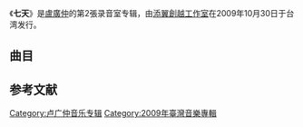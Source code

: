 {{About|盧廣仲的專輯|其他同名條目|七天 (消歧義)}}
{{infobox Album
| Name = 七天
| Type  = 专辑
| Artist = [[盧廣仲|盧廣仲]]
| Cover  = 七天.jpg
| Recorded = 2009年（三个月）<ref>{{cite web|title=盧廣仲 七天|url=http://www.team-ear.com/web_php/work_released_crowd01.htm|publisher=TEAMEAR MUSIC|language=zh-tw|deadurl=yes|archiveurl=https://web.archive.org/web/20140820195016/http://team-ear.com/web_php/work_released_crowd01.htm|archivedate=2014-08-20|accessdate=2012-07-09}}</ref> 
| Released =  2009年10月30日
| Genre = [[华语流行音乐|华语流行音乐]]
| Length  = 42:18
| Label = [[添翼創越工作室|添翼創越工作室]]<ref>{{cite web|title=七天 - ISRC-國際標準錄音錄影資料代碼查詢系統|url=http://isrc.ncl.edu.tw/music_view.aspx?item=9500|publisher=國家圖書館|language=zh-tw}}</ref> 
| Producer = [[钟成虎|钟成虎]]
| Last album  =[[100種生活|100種生活]]<br/>（2009年）
| This album  ='''七天'''<br/>（2009年）
| Next album  = [[慢灵魂|慢灵魂]]<br/>（2011年）
}}

《'''七天'''》是[[盧廣仲|盧廣仲]]的第2張录音室专辑，由[[添翼創越工作室|添翼創越工作室]]在2009年10月30日于台湾发行。

== 曲目 ==
{{Tracklist
| all_writing = 卢广仲（除了特别注明的）
| all_producer =钟成虎
| all_arranger = 钟成虎/陈柏州/余光耀/卢广仲（除了特别注明的）
| all_except =yes

| title1 = [https://www.youtube.com/watch?v=APSWDo2UelQ OH YEAH!!!]
| length1 = 3:40

| title2 = 七天
| length2 = 3:54

| title3 = Tomato
| longnote3 = 编曲：卢广仲
| length3 = 0:28

| title4 = [https://www.youtube.com/watch?v=YPbs6BQlNDI 愛情，習作]
| longnote4 =作词：钟成虎
| length4 = 4:02

| title5 = [https://www.youtube.com/watch?v=w_qraJKMWhw I No]
| longnote6 =作词：卢广仲/小玩
| length5 = 4:47

| title6 = 開心餐廳
| length6 = 3:45

| title7 = [https://www.youtube.com/watch?v=Pu8BGuFAgoE 吉米寶貝]
| longnote7 =作词：斑斑
| length7 = 3:57

| title8 = 風雨
| longnote8 =作词：钟成虎
| length8 = 4:12

| title9 = A
| longnote9 = 编曲：卢广仲
| length9 = 0:47

| title10 = [https://www.youtube.com/watch?v=vjybouULctM 最寂寞的時候]
| longnote10 = 作词：钟成虎/卢广仲
| length10 = 4:34

| title11 = [https://www.youtube.com/watch?v=ksvm0FoybMo 聽見了嗎?]
| length11 = 4:19

| title12 = [https://www.youtube.com/watch?v=58EaveQ5Xig 再見勾勾]
| length12 = 4:00
}}

==参考文献==
{{reflist}}

[[Category:卢广仲音乐专辑|Category:卢广仲音乐专辑]]
[[Category:2009年臺灣音樂專輯|Category:2009年臺灣音樂專輯]]

{{音乐专辑小作品}}